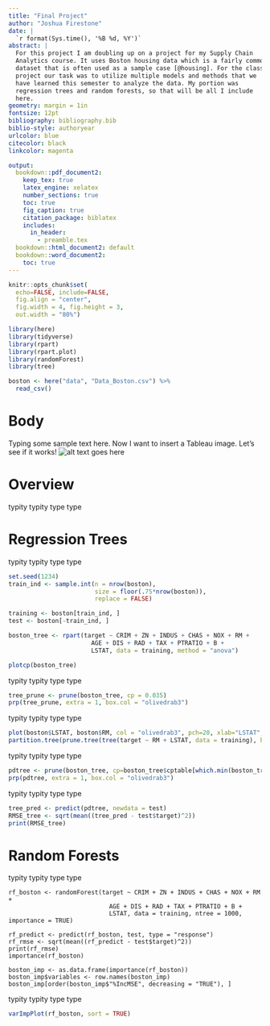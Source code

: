```yaml
---
title: "Final Project"
author: "Joshua Firestone"
date: |
  `r format(Sys.time(), '%B %d, %Y')`
abstract: |
  For this project I am doubling up on a project for my Supply Chain
  Analytics course. It uses Boston housing data which is a fairly common
  dataset that is often used as a sample case [@housing]. For the class
  project our task was to utilize multiple models and methods that we
  have learned this semester to analyze the data. My portion was
  regression trees and random forests, so that will be all I include
  here. 
geometry: margin = 1in              
fontsize: 12pt 
bibliography: bibliography.bib 
biblio-style: authoryear               
urlcolor: blue                         
citecolor: black                       
linkcolor: magenta

output: 
  bookdown::pdf_document2:
    keep_tex: true
    latex_engine: xelatex
    number_sections: true
    toc: true
    fig_caption: true
    citation_package: biblatex
    includes:
      in_header:
        - preamble.tex
  bookdown::html_document2: default
  bookdown::word_document2:
    toc: true
---
```


```r
knitr::opts_chunk$set(
  echo=FALSE, include=FALSE,
  fig.align = "center",
  fig.width = 4, fig.height = 3, 
  out.width = "80%")
```

```r
library(here)
library(tidyverse)
library(rpart)
library(rpart.plot)
library(randomForest)
library(tree)
```

```r
boston <- here("data", "Data_Boston.csv") %>% 
  read_csv()
```


# Body
Typing some sample text here. Now I want to insert a Tableau image. Let's see if it works! ![alt text goes here](/Users/pbasu/Desktop/PS811-Final-Project/images/tableau-test-02.png)

# Overview
typity typity type type

# Regression Trees
typity typity type type
```r
set.seed(1234)
train_ind <- sample.int(n = nrow(boston), 
                        size = floor(.75*nrow(boston)), 
                        replace = FALSE)

training <- boston[train_ind, ]
test <- boston[-train_ind, ]

boston_tree <- rpart(target ~ CRIM + ZN + INDUS + CHAS + NOX + RM +
                       AGE + DIS + RAD + TAX + PTRATIO + B + 
                       LSTAT, data = training, method = "anova")
```

```r
plotcp(boston_tree)
```
typity typity type type

```r
tree_prune <- prune(boston_tree, cp = 0.035)
prp(tree_prune, extra = 1, box.col = "olivedrab3")
```
typity typity type type
```r
plot(boston$LSTAT, boston$RM, col = "olivedrab3", pch=20, xlab="LSTAT",ylab="RM")
partition.tree(prune.tree(tree(target ~ RM + LSTAT, data = training), best = 5), ordvars=c("LSTAT","RM"), add=TRUE, cex = 1.15)
```
typity typity type type
```r
pdtree <- prune(boston_tree, cp=boston_tree$cptable[which.min(boston_tree$cptable[,"xerror"]),"CP"])
prp(pdtree, extra = 1, box.col = "olivedrab3")
```
typity typity type type
```r
tree_pred <- predict(pdtree, newdata = test)
RMSE_tree <- sqrt(mean((tree_pred - test$target)^2))
print(RMSE_tree)
```


# Random Forests
typity typity type type
```rset
rf_boston <- randomForest(target ~ CRIM + ZN + INDUS + CHAS + NOX + RM +
                            AGE + DIS + RAD + TAX + PTRATIO + B + 
                            LSTAT, data = training, ntree = 1000, importance = TRUE)

rf_predict <- predict(rf_boston, test, type = "response")
rf_rmse <- sqrt(mean((rf_predict - test$target)^2))
print(rf_rmse)
importance(rf_boston)

boston_imp <- as.data.frame(importance(rf_boston))
boston_imp$variables <- row.names(boston_imp)
boston_imp[order(boston_imp$"%IncMSE", decreasing = "TRUE"), ]
```
typity typity type type
```r
varImpPlot(rf_boston, sort = TRUE)
```

